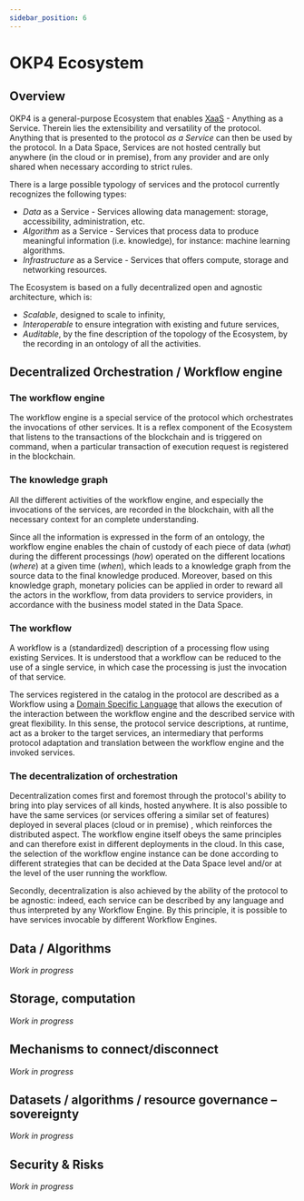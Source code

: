 ```yaml
---
sidebar_position: 6
---
```


# OKP4 Ecosystem

## Overview

OKP4 is a general-purpose Ecosystem that enables [XaaS](https://en.wikipedia.org/wiki/As_a_service) - Anything as a Service. Therein lies the extensibility and versatility of the protocol. Anything that is presented to the protocol *as a Service* can then be used by the protocol. In a Data Space, Services are not hosted centrally but anywhere (in the cloud or in premise), from any provider and are only shared when necessary according to strict rules.

There is a large possible typology of services and the protocol currently recognizes the following types:

- *Data* as a Service - Services allowing data management: storage, accessibility, administration, etc.
- *Algorithm* as a Service - Services that process data to produce meaningful information (i.e. knowledge), for instance: machine learning algorithms.
- *Infrastructure* as a Service - Services that offers compute, storage and networking resources.

The Ecosystem is based on a fully decentralized open and agnostic architecture, which is:

- *Scalable*, designed to scale to infinity,
- *Interoperable* to ensure integration with existing and future services,
- *Auditable*, by the fine description of the topology of the Ecosystem, by the recording in an ontology of all the activities.

## Decentralized Orchestration / Workflow engine

### The workflow engine

The workflow engine is a special service of the protocol which orchestrates the invocations of other services. It is a reflex component of the Ecosystem that listens to the transactions of the blockchain and is triggered on command, when a particular transaction of execution request is registered in the blockchain.

### The knowledge graph

All the different activities of the workflow engine, and especially the invocations of the services, are recorded in the blockchain, with all the necessary context for an complete understanding.

Since all the information is expressed in the form of an ontology, the workflow engine enables the chain of custody of each piece of data (*what*) during the different processings (*how*) operated on the different locations (*where*) at a given time (*when*), which leads to a knowledge graph from the source data to the final knowledge produced. Moreover, based on this knowledge graph, monetary policies can be applied in order to reward all the actors in the workflow, from data providers to service providers, in accordance with the business model stated in the Data Space.

### The workflow

A workflow is a (standardized) description of a processing flow using existing Services. It is understood that a workflow can be reduced to the use of a single service, in which case the processing is just the invocation of that service.

The services registered in the catalog in the protocol are described as a Workflow using a [Domain Specific Language](https://en.wikipedia.org/wiki/Domain-specific_language) that allows the execution of the interaction between the workflow engine and the described service with great flexibility. In this sense, the protocol service descriptions, at runtime, act as a broker to the target services, an intermediary that performs protocol adaptation and translation between the workflow engine and the invoked services.

### The decentralization of orchestration

Decentralization comes first and foremost through the protocol's ability to bring into play services of all kinds, hosted anywhere. It is also possible to have the same services (or services offering a similar set of features) deployed in several places (cloud or in premise) , which reinforces the distributed aspect. The workflow engine itself obeys the same principles and can therefore exist in different deployments in the cloud. In this case, the selection of the workflow engine instance can be done according to different strategies that can be decided at the Data Space level and/or at the level of the user running the workflow.

Secondly, decentralization is also achieved by the ability of the protocol to be agnostic: indeed, each service can be described by any language and thus interpreted by any Workflow Engine. By this principle, it is possible to have services invocable by different Workflow Engines.

## Data / Algorithms

*Work in progress*

## Storage, computation

*Work in progress*

## Mechanisms to connect/disconnect

*Work in progress*

## Datasets / algorithms / resource governance – sovereignty

*Work in progress*

## Security & Risks

*Work in progress*

